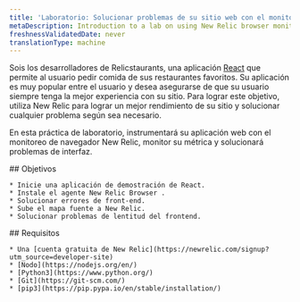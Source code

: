 ```yaml
---
title: 'Laboratorio: Solucionar problemas de su sitio web con el monitoreo de navegador New Relic'
metaDescription: Introduction to a lab on using New Relic browser monitoring to improve your website
freshnessValidatedDate: never
translationType: machine
---
```


Sois los desarrolladores de Relicstaurants, una aplicación [React](https://reactjs.org//) que permite al usuario pedir comida de sus restaurantes favoritos. Su aplicación es muy popular entre el usuario y desea asegurarse de que su usuario siempre tenga la mejor experiencia con su sitio. Para lograr este objetivo, utiliza New Relic <InlinePopover type="browser"/>para lograr un mejor rendimiento de su sitio y solucionar cualquier problema según sea necesario.

En esta práctica de laboratorio, instrumentará su aplicación web con el monitoreo de navegador New Relic, monitor su métrica y solucionará problemas de interfaz.

<SideBySide>
  <Side>
    ## Objetivos

    * Inicie una aplicación de demostración de React.
    * Instale el agente New Relic Browser .
    * Solucionar errores de front-end.
    * Sube el mapa fuente a New Relic.
    * Solucionar problemas de lentitud del frontend.
  </Side>

  <Side>
    ## Requisitos

    * Una [cuenta gratuita de New Relic](https://newrelic.com/signup?utm_source=developer-site)
    * [Nodo](https://nodejs.org/en/)
    * [Python3](https://www.python.org/)
    * [Git](https://git-scm.com/)
    * [pip3](https://pip.pypa.io/en/stable/installation/)
  </Side>
</SideBySide>

<DocTiles numbered>
  <DocTile
    title="Set up your lab environment"
    path="/docs/browser/new-relic-browser/lab/set-up-env"
  />

  <DocTile
    title="Instrument your application with our browser agent"
    path="/docs/browser/new-relic-browser/lab/install-browser-agent"
  />
</DocTiles>

<DocTiles>
  <DocTile
    title="Debug errors in your application"
    number="3"
    path="/docs/browser/new-relic-browser/lab/debug-errors"
  />

  <DocTile
    title="Debug frontend slowness in your application"
    number="4"
    path="/docs/browser/new-relic-browser/lab/debug-slowness"
  />
</DocTiles>